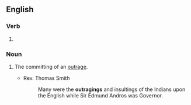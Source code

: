 ==English==

===Verb===
{{head|en|present participle}}

# {{present participle of|outrage|lang=en|nocat=1}}

===Noun===
{{en-noun}}

# {{lb|en|archaic}} The committing of an [[outrage]].
#* Rev. Thomas Smith
#*: Many were the '''outragings''' and insultings of the Indians upon the English while Sir Edmund Andros was Governor.